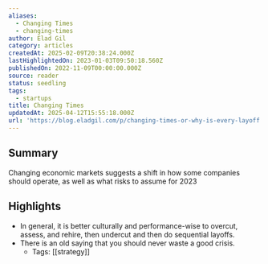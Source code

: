 ```yaml
---
aliases:
  - Changing Times
  - changing-times
author: Elad Gil
category: articles
createdAt: 2025-02-09T20:38:24.000Z
lastHighlightedOn: 2023-01-03T09:50:18.560Z
publishedOn: 2022-11-09T00:00:00.000Z
source: reader
status: seedling
tags:
  - startups
title: Changing Times
updatedAt: 2025-04-12T15:55:18.000Z
url: 'https://blog.eladgil.com/p/changing-times-or-why-is-every-layoff'
---
```

## Summary

Changing economic markets suggests a shift in how some companies should operate, as well as what risks to assume for 2023

## Highlights

- In general, it is better culturally and performance-wise to overcut, assess, and rehire, then undercut and then do sequential layoffs.
- There is an old saying that you should never waste a good crisis.
    - Tags: [[strategy]]
